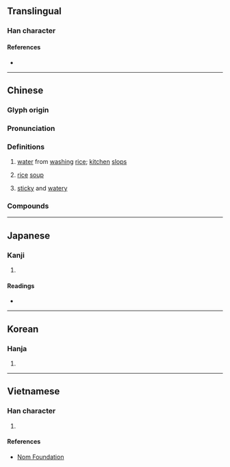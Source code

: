 {{character info/new}}
==Translingual==

===Han character===
{{Han char|rn=85|rad=水|as=05|sn=8|four=34170|canj=ETM|ids=⿰氵甘}}

====References====
* {{Han ref|kx=0616.100|dkj=17289|dj=1010.010|hdz=31580.010|uh=6CD4|ud=27860|bh=CCF4|bd=52468}}

----

==Chinese==
{{zh-forms}}

===Glyph origin===
{{Han etym}}

===Pronunciation===
{{zh-pron
|m=gān
|c=gam1
|h=pfs=
|md=
|mn=ám
|w=1koe
|mc=y
|oc=y
|cat=n
}}

===Definitions===
{{zh-hanzi}}

# [[water]] from [[washing]] [[rice]]; [[kitchen]] [[slops]]
# {{lb|zh|Hokkien}} [[rice]] [[soup]]
# {{lb|zh|Xiamen|_|Hokkien|figurative}} [[sticky]] and [[watery]]

===Compounds===
{{zh-der|泔水|泔水桶|泔淡|米泔水|泔腳|泔糜|潘泔|泔湯|泔漿|泔腫|泔籬仔|泔滯|泔屎|泔湯屎}}

----

==Japanese==

===Kanji===
{{ja-kanji|grade=|rs=水05}}

# {{defn|lang=ja|sort=水05}}

====Readings====
* {{ja-readings|on=[[かん]] (kan), [[ごん]] (gon)|kun=}}

----

==Korean==

===Hanja===
{{ko-hanja|hangeul=검|eumhun=|rv=geom|mr=kŏm|y=kem}}

# {{defn|lang=ko|sort=水05}}

----

==Vietnamese==

===Han character===
{{vi-readings|rs=水05|hanviet=cam}}

# {{defn|lang=vi|sort=水05}}

====References====
* [http://nomfoundation.org/common/nom_details.php?codepoint=6cd4 Nom Foundation]